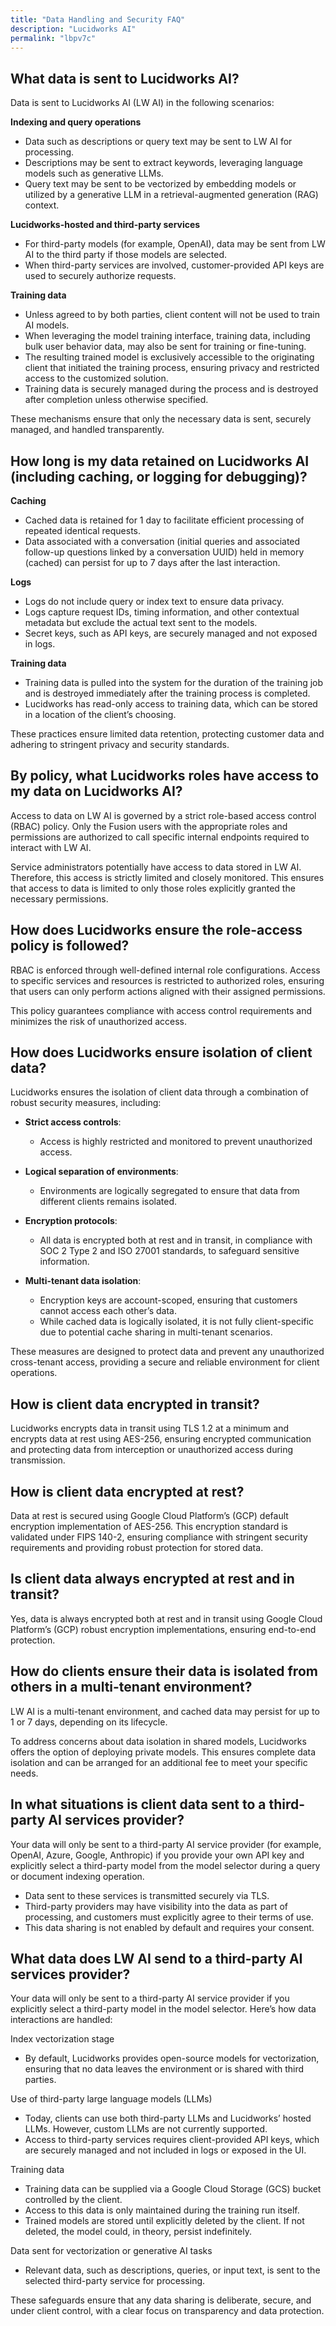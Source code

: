 ```yaml
---
title: "Data Handling and Security FAQ"
description: "Lucidworks AI"
permalink: "lbpv7c"
---
```


## What data is sent to Lucidworks AI?

Data is sent to Lucidworks AI (LW AI) in the following scenarios:

**Indexing and query operations**

* Data such as descriptions or query text may be sent to LW AI for processing.
* Descriptions may be sent to extract keywords, leveraging language models such as generative LLMs.
* Query text may be sent to be vectorized by embedding models or utilized by a generative LLM in a retrieval-augmented generation (RAG) context.

**Lucidworks-hosted and third-party services**

* For third-party models (for example, OpenAI), data may be sent from LW AI to the third party if those models are selected.
* When third-party services are involved, customer-provided API keys are used to securely authorize requests.

**Training data**

* Unless agreed to by both parties, client content will not be used to train AI models.
* When leveraging the model training interface, training data, including bulk user behavior data, may also be sent for training or fine-tuning.
* The resulting trained model is exclusively accessible to the originating client that initiated the training process, ensuring privacy and restricted access to the customized solution.
* Training data is securely managed during the process and is destroyed after completion unless otherwise specified.

These mechanisms ensure that only the necessary data is sent, securely managed, and handled transparently.

## How long is my data retained on Lucidworks AI (including caching, or logging for debugging)?

**Caching**

* Cached data is retained for 1 day to facilitate efficient processing of repeated identical requests.
* Data associated with a conversation (initial queries and associated follow-up questions linked by a conversation UUID) held in memory (cached) can persist for up to 7 days after the last interaction.

**Logs**

* Logs do not include query or index text to ensure data privacy.
* Logs capture request IDs, timing information, and other contextual metadata but exclude the actual text sent to the models.
* Secret keys, such as API keys, are securely managed and not exposed in logs.

**Training data**

* Training data is pulled into the system for the duration of the training job and is destroyed immediately after the training process is completed.
* Lucidworks has read-only access to training data, which can be stored in a location of the client’s choosing.

These practices ensure limited data retention, protecting customer data and adhering to stringent privacy and security standards.

## By policy, what Lucidworks roles have access to my data on Lucidworks AI?

Access to data on LW AI is governed by a strict role-based access control (RBAC) policy. Only the Fusion users with the appropriate roles and permissions are authorized to call specific internal endpoints required to interact with LW AI.

Service administrators potentially have access to data stored in LW AI. Therefore, this access is strictly limited and closely monitored. This ensures that access to data is limited to only those roles explicitly granted the necessary permissions.

## How does Lucidworks ensure the role-access policy is followed?

RBAC is enforced through well-defined internal role configurations. Access to specific services and resources is restricted to authorized roles, ensuring that users can only perform actions aligned with their assigned permissions.

This policy guarantees compliance with access control requirements and minimizes the risk of unauthorized access.

## How does Lucidworks ensure isolation of client data?

Lucidworks ensures the isolation of client data through a combination of robust security measures, including:

* **Strict access controls**:

  + Access is highly restricted and monitored to prevent unauthorized access.
* **Logical separation of environments**:

  + Environments are logically segregated to ensure that data from different clients remains isolated.
* **Encryption protocols**:

  + All data is encrypted both at rest and in transit, in compliance with SOC 2 Type 2 and ISO 27001 standards, to safeguard sensitive information.
* **Multi-tenant data isolation**:

  + Encryption keys are account-scoped, ensuring that customers cannot access each other’s data.
  + While cached data is logically isolated, it is not fully client-specific due to potential cache sharing in multi-tenant scenarios.

These measures are designed to protect data and prevent any unauthorized cross-tenant access, providing a secure and reliable environment for client operations.

## How is client data encrypted in transit?

Lucidworks encrypts data in transit using TLS 1.2 at a minimum and encrypts data at rest using AES-256, ensuring encrypted communication and protecting data from interception or unauthorized access during transmission.

## How is client data encrypted at rest?

Data at rest is secured using Google Cloud Platform’s (GCP) default encryption implementation of AES-256. This encryption standard is validated under FIPS 140-2, ensuring compliance with stringent security requirements and providing robust protection for stored data.

## Is client data always encrypted at rest and in transit?

Yes, data is always encrypted both at rest and in transit using Google Cloud Platform’s (GCP) robust encryption implementations, ensuring end-to-end protection.

## How do clients ensure their data is isolated from others in a multi-tenant environment?

LW AI is a multi-tenant environment, and cached data may persist for up to 1 or 7 days, depending on its lifecycle.

To address concerns about data isolation in shared models, Lucidworks offers the option of deploying private models. This ensures complete data isolation and can be arranged for an additional fee to meet your specific needs.

## In what situations is client data sent to a third-party AI services provider?

Your data will only be sent to a third-party AI service provider (for example, OpenAI, Azure, Google, Anthropic) if you provide your own API key and explicitly select a third-party model from the model selector during a query or document indexing operation.

* Data sent to these services is transmitted securely via TLS.
* Third-party providers may have visibility into the data as part of processing, and customers must explicitly agree to their terms of use.
* This data sharing is not enabled by default and requires your consent.

## What data does LW AI send to a third-party AI services provider?

Your data will only be sent to a third-party AI service provider if you explicitly select a third-party model in the model selector. Here’s how data interactions are handled:

Index vectorization stage

* By default, Lucidworks provides open-source models for vectorization, ensuring that no data leaves the environment or is shared with third parties.

Use of third-party large language models (LLMs)

* Today, clients can use both third-party LLMs and Lucidworks’ hosted LLMs. However, custom LLMs are not currently supported.
* Access to third-party services requires client-provided API keys, which are securely managed and not included in logs or exposed in the UI.

Training data

* Training data can be supplied via a Google Cloud Storage (GCS) bucket controlled by the client.
* Access to this data is only maintained during the training run itself.
* Trained models are stored until explicitly deleted by the client. If not deleted, the model could, in theory, persist indefinitely.

Data sent for vectorization or generative AI tasks

* Relevant data, such as descriptions, queries, or input text, is sent to the selected third-party service for processing.

These safeguards ensure that any data sharing is deliberate, secure, and under client control, with a clear focus on transparency and data protection.
